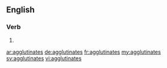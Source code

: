 ==English==

===Verb===
{{head|en}}

# {{en-third-person singular of|agglutinate}}

[[ar:agglutinates]]
[[de:agglutinates]]
[[fr:agglutinates]]
[[my:agglutinates]]
[[sv:agglutinates]]
[[vi:agglutinates]]